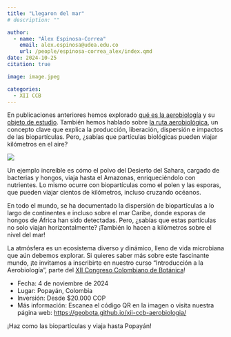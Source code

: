 ```yaml
---
title: "Llegaron del mar"
# description: ""

author: 
  - name: "Álex Espinosa-Correa"
    email: alex.espinosa@udea.edu.co
    url: /people/espinosa-correa_alex/index.qmd
date: 2024-10-25
citation: true

image: image.jpeg

categories:
  - XII CCB
---
```


En publicaciones anteriores hemos explorado [qué es la aerobiología](../2024-08-21_xii-ccb/) y su [objeto de estudio](../2024-09-10_xii-ccb/). También hemos hablado sobre [la ruta aerobiológica](../2024-10-15_xii-ccb), un concepto clave que explica la producción, liberación, dispersión e impactos de las biopartículas. Pero, ¿sabías que partículas biológicas pueden viajar kilómetros en el aire?

![](image.jpeg){fig-align="center" fig-alt="Imagen promocional del curso «Introducción a la Aerobiología», parte del XII Congreso Colombiano de Botánica. En la parte central aparece una fotografía de un grano de polen de Poaceae. A la izquierda aparece: «Introducción a la Aerobiología. Popayán, Colombia. Noviembre 4. Desde $20.000 COP.» En la esquina superior derecha aparece: «XII Congreso Colombiano de Botánica. Botánica y biocultura para la sostenibilidad de los territorios». Debajo aparece un QR que lleva a geobota.github.io. A la derecha aparece: «¿Sabías que las partículas de origen biológico pueden viajar kilómetros en el aire? ¡Haz este viaje inscribiéndote en nuestro curso!». En la parte inferior aparecen los logos de las instituciones organizadoras. "}

Un ejemplo increíble es cómo el polvo del Desierto del Sahara, cargado de bacterias y hongos, viaja hasta el Amazonas, enriqueciéndolo con nutrientes. Lo mismo ocurre con biopartículas como el polen y las esporas, que pueden viajar cientos de kilómetros, incluso cruzando océanos.

En todo el mundo, se ha documentado la dispersión de biopartículas a lo largo de continentes e incluso sobre el mar Caribe, donde esporas de hongos de África han sido detectadas. Pero, ¿sabías que estas partículas no solo viajan horizontalmente? ¡También lo hacen a kilómetros sobre el nivel del mar!

La atmósfera es un ecosistema diverso y dinámico, lleno de vida microbiana que aún debemos explorar. Si quieres saber más sobre este fascinante mundo, ¡te invitamos a inscribirte en nuestro curso "Introducción a la Aerobiología", parte del [XII Congreso Colombiano de Botánica](https://congresobotanica.org)!

-   Fecha: 4 de noviembre de 2024
-   Lugar: Popayán, Colombia
-   Inversión: Desde $20.000 COP
-   Más información: Escanea el código QR en la imagen o visita nuestra página web: <https://geobota.github.io/xii-ccb-aerobiologia/>

¡Haz como las biopartículas y viaja hasta Popayán!
